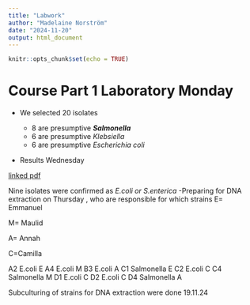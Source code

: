 ```yaml
---
title: "Labwork"
author: "Madelaine Norström"
date: "2024-11-20"
output: html_document
---
```


```r
knitr::opts_chunk$set(echo = TRUE)
```


# Course Part 1 Laboratory Monday
-   We selected 20 isolates 

    -   8 are presumptive ***Salmonella***
    -   6 are presumptive *Klebsiella*
    -   6 are presumptive *Escherichia coli*

-   Results Wednesday
<!--
Picture of results
![](Files/VITECK RESULTS19_11_2024.pdf)
-->
<!--I have make a link to a file -->

[linked pdf](Files/VITECK RESULTS19_11_2024.pdf)




Nine isolates were confirmed as *E.coli or S.enterica*
-Preparing for DNA extraction on Thursday , who are responsible for which strains
E= Emmanuel

M= Maulid

A= Annah

C=Camilla


A2 E.coli E
A4 E.coli M
B3 E.coli A
C1 Salmonella E
C2 E.coli C
C4 Salmonella M
D1 E.coli C
D2 E.coli C
D4 Salmonella A

Subculturing of strains for DNA extraction were done 19.11.24
